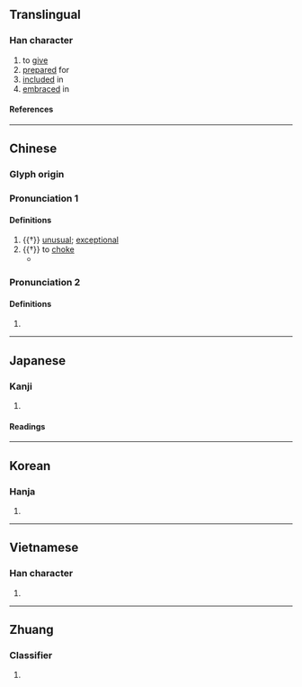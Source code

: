 {{character info}}
==Translingual==

===Han character===
{{Han char|rn=9|rad=人|as=06|sn=8|four=20282|canj=OYVO|ids=⿰亻亥}}

# to [[give]]
# [[prepare]]d for
# [[include]]d in
# [[embrace]]d in

====References====
{{Han ref|kx=0101.150|dkj=00580|dj=0214.070|hdz=10153.010|uh=4F85}}

----

==Chinese==
{{zh-forms}}

===Glyph origin===
{{Han etym}}

===Pronunciation 1===
{{zh-pron
|m=gāi
|c=goi1
|mc=1+2+4
|oc=1+2+3
|ma=
|cat=a,v
}}

====Definitions====
{{zh-hanzi}}

# {{†}} [[unusual]]; [[exceptional]]
# {{†}} to [[choke]]
#* {{zh-x|侅{Gāi} 溺 於 馮{píng}氣，若 負重 行 而 上 也，可謂 苦 矣。|Sunk deeply in their self-sufficiency, they resemble individuals ascending a height with a heavy burden on their backs: their condition may be pronounced one of bitter suffering.|ref=Zhuangzi-L}}

===Pronunciation 2===
{{zh-pron
|m=hài
|mc=3
|oc=4
|ma=
|cat=pn
}}

====Definitions====
{{zh-hanzi}}

# {{zh-only|無侅}}

----

==Japanese==

===Kanji===
{{ja-kanji|grade=|rs=人06}}

# {{rfdef|ja|sort=人06}}

====Readings====
{{ja-readings
|on=かい
|kun=むせぶ
}}

----

==Korean==

===Hanja===
{{ko-hanja|해}}

# {{rfdef|ko|sort=人06}}

----

==Vietnamese==

===Han character===
{{vi-readings|reading=[[hời]]|rs=人06}}

# {{rfdef|vi|sort=人06}}

----

==Zhuang==

===Classifier===
{{za-head|classifier}}

# {{za-sawndip form of|ae||classifier used for adult men}}